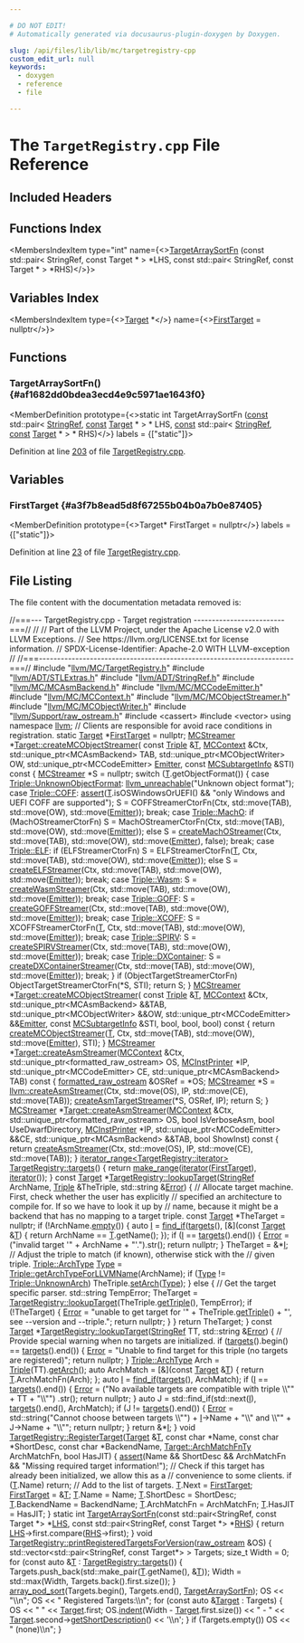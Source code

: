```yaml
---

# DO NOT EDIT!
# Automatically generated via docusaurus-plugin-doxygen by Doxygen.

slug: /api/files/lib/lib/mc/targetregistry-cpp
custom_edit_url: null
keywords:
  - doxygen
  - reference
  - file

---
```





# The `TargetRegistry.cpp` File Reference

<DoxygenPage pluginConfig={pluginConfig}>



## Included Headers

<IncludesList>
<IncludesListItem
  filePath="llvm/MC/TargetRegistry.h"
  permalink="/docs/api/files/include/include/llvm/include/llvm/mc/targetregistry-h"
  isLocal="true" />
<IncludesListItem
  filePath="llvm/ADT/STLExtras.h"
  permalink="/docs/api/files/include/include/llvm/include/llvm/adt/stlextras-h"
  isLocal="true" />
<IncludesListItem
  filePath="llvm/ADT/StringRef.h"
  permalink="/docs/api/files/include/include/llvm/include/llvm/adt/stringref-h"
  isLocal="true" />
<IncludesListItem
  filePath="llvm/MC/MCAsmBackend.h"
  permalink="/docs/api/files/include/include/llvm/include/llvm/mc/mcasmbackend-h"
  isLocal="true" />
<IncludesListItem
  filePath="llvm/MC/MCCodeEmitter.h"
  permalink="/docs/api/files/include/include/llvm/include/llvm/mc/mccodeemitter-h"
  isLocal="true" />
<IncludesListItem
  filePath="llvm/MC/MCContext.h"
  permalink="/docs/api/files/include/include/llvm/include/llvm/mc/mccontext-h"
  isLocal="true" />
<IncludesListItem
  filePath="llvm/MC/MCObjectStreamer.h"
  permalink="/docs/api/files/include/include/llvm/include/llvm/mc/mcobjectstreamer-h"
  isLocal="true" />
<IncludesListItem
  filePath="llvm/MC/MCObjectWriter.h"
  permalink="/docs/api/files/include/include/llvm/include/llvm/mc/mcobjectwriter-h"
  isLocal="true" />
<IncludesListItem
  filePath="llvm/Support/raw_ostream.h"
  permalink="/docs/api/files/include/include/llvm/include/llvm/support/raw-ostream-h"
  isLocal="true" />
<IncludesListItem
  filePath="cassert"
  permalink=""
  isLocal="false" />
<IncludesListItem
  filePath="vector"
  permalink=""
  isLocal="false" />
</IncludesList>

## Functions Index

<MembersIndex>

<MembersIndexItem
  type="int"
  name={<><a href="#af1682dd0bdea3ecd4e9c5971ae1643f0">TargetArraySortFn</a> (const std::pair&lt; StringRef, const Target &#42; &gt; &#42;LHS, const std::pair&lt; StringRef, const Target &#42; &gt; &#42;RHS)</>}>
</MembersIndexItem>

</MembersIndex>

## Variables Index

<MembersIndex>

<MembersIndexItem
  type={<><a href="/docs/api/classes/llvm/target">Target</a> &#42;</>}
  name={<><a href="#a3f7b8ead5d8f67255b04b0a7b0e87405">FirstTarget</a> = nullptr</>}>
</MembersIndexItem>

</MembersIndex>


<SectionDefinition>

## Functions

### TargetArraySortFn() {#af1682dd0bdea3ecd4e9c5971ae1643f0}

<MemberDefinition
  prototype={<>static int TargetArraySortFn (<a href="/docs/api/files/lib/lib/target/lib/target/aarch64/aarch64promoteconstant-cpp/#a90f8350fecae261c25be85d38b451bff">const</a> std::pair&lt; <a href="/docs/api/classes/llvm/stringref">StringRef</a>, <a href="/docs/api/files/lib/lib/target/lib/target/aarch64/aarch64promoteconstant-cpp/#a90f8350fecae261c25be85d38b451bff">const</a> <a href="/docs/api/classes/llvm/target">Target</a> &#42; &gt; &#42; LHS, <a href="/docs/api/files/lib/lib/target/lib/target/aarch64/aarch64promoteconstant-cpp/#a90f8350fecae261c25be85d38b451bff">const</a> std::pair&lt; <a href="/docs/api/classes/llvm/stringref">StringRef</a>, <a href="/docs/api/files/lib/lib/target/lib/target/aarch64/aarch64promoteconstant-cpp/#a90f8350fecae261c25be85d38b451bff">const</a> <a href="/docs/api/classes/llvm/target">Target</a> &#42; &gt; &#42; RHS)</>}
  labels = {["static"]}>

Definition at line <a href="#l00203">203</a> of file <a href="/docs/api/files/lib/lib/mc/targetregistry-cpp">TargetRegistry.cpp</a>.
</MemberDefinition>

</SectionDefinition>

<SectionDefinition>

## Variables

### FirstTarget {#a3f7b8ead5d8f67255b04b0a7b0e87405}

<MemberDefinition
  prototype={<>Target&#42; FirstTarget = nullptr</>}
  labels = {["static"]}>

Definition at line <a href="#l00023">23</a> of file <a href="/docs/api/files/lib/lib/mc/targetregistry-cpp">TargetRegistry.cpp</a>.
</MemberDefinition>

</SectionDefinition>

## File Listing

The file content with the documentation metadata removed is:

<ProgramListing>

<Link id="l00001" /><CodeLine lineNumber="1"><span class="doxyHighlightComment">//===--- TargetRegistry.cpp - Target registration -------------------------===//</span></CodeLine>
<Link id="l00002" /><CodeLine lineNumber="2"><span class="doxyHighlightComment">//</span></CodeLine>
<Link id="l00003" /><CodeLine lineNumber="3"><span class="doxyHighlightComment">// Part of the LLVM Project, under the Apache License v2.0 with LLVM Exceptions.</span></CodeLine>
<Link id="l00004" /><CodeLine lineNumber="4"><span class="doxyHighlightComment">// See https://llvm.org/LICENSE.txt for license information.</span></CodeLine>
<Link id="l00005" /><CodeLine lineNumber="5"><span class="doxyHighlightComment">// SPDX-License-Identifier: Apache-2.0 WITH LLVM-exception</span></CodeLine>
<Link id="l00006" /><CodeLine lineNumber="6"><span class="doxyHighlightComment">//</span></CodeLine>
<Link id="l00007" /><CodeLine lineNumber="7"><span class="doxyHighlightComment">//===----------------------------------------------------------------------===//</span></CodeLine>
<Link id="l00008" /><CodeLine lineNumber="8"></CodeLine>
<Link id="l00009" /><CodeLine lineNumber="9"><span class="doxyHighlightPreprocessor">#include &quot;<a href="/docs/api/files/include/include/llvm/include/llvm/mc/targetregistry-h">llvm/MC/TargetRegistry.h</a>&quot;</span></CodeLine>
<Link id="l00010" /><CodeLine lineNumber="10"><span class="doxyHighlightPreprocessor">#include &quot;<a href="/docs/api/files/include/include/llvm/include/llvm/adt/stlextras-h">llvm/ADT/STLExtras.h</a>&quot;</span></CodeLine>
<Link id="l00011" /><CodeLine lineNumber="11"><span class="doxyHighlightPreprocessor">#include &quot;<a href="/docs/api/files/include/include/llvm/include/llvm/adt/stringref-h">llvm/ADT/StringRef.h</a>&quot;</span></CodeLine>
<Link id="l00012" /><CodeLine lineNumber="12"><span class="doxyHighlightPreprocessor">#include &quot;<a href="/docs/api/files/include/include/llvm/include/llvm/mc/mcasmbackend-h">llvm/MC/MCAsmBackend.h</a>&quot;</span></CodeLine>
<Link id="l00013" /><CodeLine lineNumber="13"><span class="doxyHighlightPreprocessor">#include &quot;<a href="/docs/api/files/include/include/llvm/include/llvm/mc/mccodeemitter-h">llvm/MC/MCCodeEmitter.h</a>&quot;</span></CodeLine>
<Link id="l00014" /><CodeLine lineNumber="14"><span class="doxyHighlightPreprocessor">#include &quot;<a href="/docs/api/files/include/include/llvm/include/llvm/mc/mccontext-h">llvm/MC/MCContext.h</a>&quot;</span></CodeLine>
<Link id="l00015" /><CodeLine lineNumber="15"><span class="doxyHighlightPreprocessor">#include &quot;<a href="/docs/api/files/include/include/llvm/include/llvm/mc/mcobjectstreamer-h">llvm/MC/MCObjectStreamer.h</a>&quot;</span></CodeLine>
<Link id="l00016" /><CodeLine lineNumber="16"><span class="doxyHighlightPreprocessor">#include &quot;<a href="/docs/api/files/include/include/llvm/include/llvm/mc/mcobjectwriter-h">llvm/MC/MCObjectWriter.h</a>&quot;</span></CodeLine>
<Link id="l00017" /><CodeLine lineNumber="17"><span class="doxyHighlightPreprocessor">#include &quot;<a href="/docs/api/files/include/include/llvm/include/llvm/support/raw-ostream-h">llvm/Support/raw&#95;ostream.h</a>&quot;</span></CodeLine>
<Link id="l00018" /><CodeLine lineNumber="18"><span class="doxyHighlightPreprocessor">#include &lt;cassert&gt;</span></CodeLine>
<Link id="l00019" /><CodeLine lineNumber="19"><span class="doxyHighlightPreprocessor">#include &lt;vector&gt;</span></CodeLine>
<Link id="l00020" /><CodeLine lineNumber="20"><span class="doxyHighlightKeyword">using namespace </span><span class="doxyHighlight"><a href="/docs/api/namespaces/llvm">llvm</a>;</span></CodeLine>
<Link id="l00021" /><CodeLine lineNumber="21"></CodeLine>
<Link id="l00022" /><CodeLine lineNumber="22"><span class="doxyHighlightComment">// Clients are responsible for avoid race conditions in registration.</span></CodeLine>
<Link id="l00023" /><CodeLine lineNumber="23" lineLink="#a3f7b8ead5d8f67255b04b0a7b0e87405"><span class="doxyHighlightKeyword">static</span><span class="doxyHighlight"> <a href="/docs/api/classes/llvm/target">Target</a> &#42;<a href="#a3f7b8ead5d8f67255b04b0a7b0e87405">FirstTarget</a> = </span><span class="doxyHighlightKeyword">nullptr</span><span class="doxyHighlight">;</span></CodeLine>
<Link id="l00024" /><CodeLine lineNumber="24"></CodeLine>
<Link id="l00025" /><CodeLine lineNumber="25" lineLink="/docs/api/classes/llvm/target/#a7c1c0e56c4d13dab0c027120fadcafe7"><span class="doxyHighlight"><a href="/docs/api/classes/llvm/mcstreamer">MCStreamer</a> &#42;<a href="/docs/api/classes/llvm/target/#a7c1c0e56c4d13dab0c027120fadcafe7">Target::createMCObjectStreamer</a>(</span></CodeLine>
<Link id="l00026" /><CodeLine lineNumber="26"><span class="doxyHighlight">    </span><span class="doxyHighlightKeyword">const</span><span class="doxyHighlight"> <a href="/docs/api/classes/llvm/triple">Triple</a> &amp;<a href="/docs/api/files/lib/lib/target/lib/target/mips/mips16isellowering-cpp/#a0acb682b8260ab1c60b918599864e2e5">T</a>, <a href="/docs/api/classes/llvm/mccontext">MCContext</a> &amp;Ctx, std::unique&#95;ptr&lt;MCAsmBackend&gt; TAB,</span></CodeLine>
<Link id="l00027" /><CodeLine lineNumber="27"><span class="doxyHighlight">    std::unique&#95;ptr&lt;MCObjectWriter&gt; OW, std::unique&#95;ptr&lt;MCCodeEmitter&gt; <a href="/docs/api/files/lib/lib/target/lib/target/directx/dxcontainerglobals-cpp/#a4e37c99d7f846fd82966c68def83c4fc">Emitter</a>,</span></CodeLine>
<Link id="l00028" /><CodeLine lineNumber="28"><span class="doxyHighlight">    </span><span class="doxyHighlightKeyword">const</span><span class="doxyHighlight"> <a href="/docs/api/classes/llvm/mcsubtargetinfo">MCSubtargetInfo</a> &amp;STI)</span><span class="doxyHighlightKeyword"> const </span><span class="doxyHighlight">&#123;</span></CodeLine>
<Link id="l00029" /><CodeLine lineNumber="29"><span class="doxyHighlight">  <a href="/docs/api/classes/llvm/mcstreamer">MCStreamer</a> &#42;S = </span><span class="doxyHighlightKeyword">nullptr</span><span class="doxyHighlight">;</span></CodeLine>
<Link id="l00030" /><CodeLine lineNumber="30"><span class="doxyHighlight">  </span><span class="doxyHighlightKeywordFlow">switch</span><span class="doxyHighlight"> (<a href="/docs/api/files/lib/lib/target/lib/target/mips/mips16isellowering-cpp/#a0acb682b8260ab1c60b918599864e2e5">T</a>.getObjectFormat()) &#123;</span></CodeLine>
<Link id="l00031" /><CodeLine lineNumber="31"><span class="doxyHighlight">  </span><span class="doxyHighlightKeywordFlow">case</span><span class="doxyHighlight"> <a href="/docs/api/classes/llvm/triple/#a83e907e55fa50e093caa96a0aff96201af2f88d8b470958614a01866d4714b5a4">Triple::UnknownObjectFormat</a>:</span></CodeLine>
<Link id="l00032" /><CodeLine lineNumber="32"><span class="doxyHighlight">    <a href="/docs/api/files/include/include/llvm/include/llvm/support/errorhandling-h/#ace243f5c25697a1107cce46626b3dc94">llvm&#95;unreachable</a>(</span><span class="doxyHighlightStringLiteral">&quot;Unknown object format&quot;</span><span class="doxyHighlight">);</span></CodeLine>
<Link id="l00033" /><CodeLine lineNumber="33"><span class="doxyHighlight">  </span><span class="doxyHighlightKeywordFlow">case</span><span class="doxyHighlight"> <a href="/docs/api/classes/llvm/triple/#a83e907e55fa50e093caa96a0aff96201aa943abc041caa1cc4c074bbf38b76267">Triple::COFF</a>:</span></CodeLine>
<Link id="l00034" /><CodeLine lineNumber="34"><span class="doxyHighlight">    <a href="/docs/api/files/lib/lib/target/lib/target/amdgpu/silowercontrolflow-cpp/#a4868c5d81c5ccc98c47aeab6244346a0">assert</a>(<a href="/docs/api/files/lib/lib/target/lib/target/mips/mips16isellowering-cpp/#a0acb682b8260ab1c60b918599864e2e5">T</a>.isOSWindowsOrUEFI() &amp;&amp; </span><span class="doxyHighlightStringLiteral">&quot;only Windows and UEFI COFF are supported&quot;</span><span class="doxyHighlight">);</span></CodeLine>
<Link id="l00035" /><CodeLine lineNumber="35"><span class="doxyHighlight">    S = COFFStreamerCtorFn(Ctx, std::move(TAB), std::move(OW),</span></CodeLine>
<Link id="l00036" /><CodeLine lineNumber="36"><span class="doxyHighlight">                           std::move(<a href="/docs/api/files/lib/lib/target/lib/target/directx/dxcontainerglobals-cpp/#a4e37c99d7f846fd82966c68def83c4fc">Emitter</a>));</span></CodeLine>
<Link id="l00037" /><CodeLine lineNumber="37"><span class="doxyHighlight">    </span><span class="doxyHighlightKeywordFlow">break</span><span class="doxyHighlight">;</span></CodeLine>
<Link id="l00038" /><CodeLine lineNumber="38"><span class="doxyHighlight">  </span><span class="doxyHighlightKeywordFlow">case</span><span class="doxyHighlight"> <a href="/docs/api/classes/llvm/triple/#a83e907e55fa50e093caa96a0aff96201a2ed78f59e2d35011e1d1ed0ad96cf411">Triple::MachO</a>:</span></CodeLine>
<Link id="l00039" /><CodeLine lineNumber="39"><span class="doxyHighlight">    </span><span class="doxyHighlightKeywordFlow">if</span><span class="doxyHighlight"> (MachOStreamerCtorFn)</span></CodeLine>
<Link id="l00040" /><CodeLine lineNumber="40"><span class="doxyHighlight">      S = MachOStreamerCtorFn(Ctx, std::move(TAB), std::move(OW),</span></CodeLine>
<Link id="l00041" /><CodeLine lineNumber="41"><span class="doxyHighlight">                              std::move(<a href="/docs/api/files/lib/lib/target/lib/target/directx/dxcontainerglobals-cpp/#a4e37c99d7f846fd82966c68def83c4fc">Emitter</a>));</span></CodeLine>
<Link id="l00042" /><CodeLine lineNumber="42"><span class="doxyHighlight">    </span><span class="doxyHighlightKeywordFlow">else</span></CodeLine>
<Link id="l00043" /><CodeLine lineNumber="43"><span class="doxyHighlight">      S = <a href="/docs/api/namespaces/llvm/#a5b42169c0c7db325d62e91eae0950fa6">createMachOStreamer</a>(Ctx, std::move(TAB), std::move(OW),</span></CodeLine>
<Link id="l00044" /><CodeLine lineNumber="44"><span class="doxyHighlight">                              std::move(<a href="/docs/api/files/lib/lib/target/lib/target/directx/dxcontainerglobals-cpp/#a4e37c99d7f846fd82966c68def83c4fc">Emitter</a>), </span><span class="doxyHighlightKeyword">false</span><span class="doxyHighlight">);</span></CodeLine>
<Link id="l00045" /><CodeLine lineNumber="45"><span class="doxyHighlight">    </span><span class="doxyHighlightKeywordFlow">break</span><span class="doxyHighlight">;</span></CodeLine>
<Link id="l00046" /><CodeLine lineNumber="46"><span class="doxyHighlight">  </span><span class="doxyHighlightKeywordFlow">case</span><span class="doxyHighlight"> <a href="/docs/api/classes/llvm/triple/#a83e907e55fa50e093caa96a0aff96201a456b64e26b8bcdbd8294689615d8a055">Triple::ELF</a>:</span></CodeLine>
<Link id="l00047" /><CodeLine lineNumber="47"><span class="doxyHighlight">    </span><span class="doxyHighlightKeywordFlow">if</span><span class="doxyHighlight"> (ELFStreamerCtorFn)</span></CodeLine>
<Link id="l00048" /><CodeLine lineNumber="48"><span class="doxyHighlight">      S = ELFStreamerCtorFn(<a href="/docs/api/files/lib/lib/target/lib/target/mips/mips16isellowering-cpp/#a0acb682b8260ab1c60b918599864e2e5">T</a>, Ctx, std::move(TAB), std::move(OW),</span></CodeLine>
<Link id="l00049" /><CodeLine lineNumber="49"><span class="doxyHighlight">                            std::move(<a href="/docs/api/files/lib/lib/target/lib/target/directx/dxcontainerglobals-cpp/#a4e37c99d7f846fd82966c68def83c4fc">Emitter</a>));</span></CodeLine>
<Link id="l00050" /><CodeLine lineNumber="50"><span class="doxyHighlight">    </span><span class="doxyHighlightKeywordFlow">else</span></CodeLine>
<Link id="l00051" /><CodeLine lineNumber="51"><span class="doxyHighlight">      S = <a href="/docs/api/namespaces/llvm/#a32337ea1e38b878e9d49d18531d147fe">createELFStreamer</a>(Ctx, std::move(TAB), std::move(OW),</span></CodeLine>
<Link id="l00052" /><CodeLine lineNumber="52"><span class="doxyHighlight">                            std::move(<a href="/docs/api/files/lib/lib/target/lib/target/directx/dxcontainerglobals-cpp/#a4e37c99d7f846fd82966c68def83c4fc">Emitter</a>));</span></CodeLine>
<Link id="l00053" /><CodeLine lineNumber="53"><span class="doxyHighlight">    </span><span class="doxyHighlightKeywordFlow">break</span><span class="doxyHighlight">;</span></CodeLine>
<Link id="l00054" /><CodeLine lineNumber="54"><span class="doxyHighlight">  </span><span class="doxyHighlightKeywordFlow">case</span><span class="doxyHighlight"> <a href="/docs/api/classes/llvm/triple/#a83e907e55fa50e093caa96a0aff96201a660d4029da29691e97daf8c8aabb1ffb">Triple::Wasm</a>:</span></CodeLine>
<Link id="l00055" /><CodeLine lineNumber="55"><span class="doxyHighlight">    S = <a href="/docs/api/namespaces/llvm/#ad5ec3e5ee553aba5637f24572b966e92">createWasmStreamer</a>(Ctx, std::move(TAB), std::move(OW),</span></CodeLine>
<Link id="l00056" /><CodeLine lineNumber="56"><span class="doxyHighlight">                           std::move(<a href="/docs/api/files/lib/lib/target/lib/target/directx/dxcontainerglobals-cpp/#a4e37c99d7f846fd82966c68def83c4fc">Emitter</a>));</span></CodeLine>
<Link id="l00057" /><CodeLine lineNumber="57"><span class="doxyHighlight">    </span><span class="doxyHighlightKeywordFlow">break</span><span class="doxyHighlight">;</span></CodeLine>
<Link id="l00058" /><CodeLine lineNumber="58"><span class="doxyHighlight">  </span><span class="doxyHighlightKeywordFlow">case</span><span class="doxyHighlight"> <a href="/docs/api/classes/llvm/triple/#a83e907e55fa50e093caa96a0aff96201a7d71851eea2209e547ae06c9c03768f5">Triple::GOFF</a>:</span></CodeLine>
<Link id="l00059" /><CodeLine lineNumber="59"><span class="doxyHighlight">    S = <a href="/docs/api/namespaces/llvm/#ad78786951b989f470f69d6a4c1fa03ff">createGOFFStreamer</a>(Ctx, std::move(TAB), std::move(OW),</span></CodeLine>
<Link id="l00060" /><CodeLine lineNumber="60"><span class="doxyHighlight">                           std::move(<a href="/docs/api/files/lib/lib/target/lib/target/directx/dxcontainerglobals-cpp/#a4e37c99d7f846fd82966c68def83c4fc">Emitter</a>));</span></CodeLine>
<Link id="l00061" /><CodeLine lineNumber="61"><span class="doxyHighlight">    </span><span class="doxyHighlightKeywordFlow">break</span><span class="doxyHighlight">;</span></CodeLine>
<Link id="l00062" /><CodeLine lineNumber="62"><span class="doxyHighlight">  </span><span class="doxyHighlightKeywordFlow">case</span><span class="doxyHighlight"> <a href="/docs/api/classes/llvm/triple/#a83e907e55fa50e093caa96a0aff96201a1f7d761ca747e66d2ac0caa0d54b1824">Triple::XCOFF</a>:</span></CodeLine>
<Link id="l00063" /><CodeLine lineNumber="63"><span class="doxyHighlight">    S = XCOFFStreamerCtorFn(<a href="/docs/api/files/lib/lib/target/lib/target/mips/mips16isellowering-cpp/#a0acb682b8260ab1c60b918599864e2e5">T</a>, Ctx, std::move(TAB), std::move(OW),</span></CodeLine>
<Link id="l00064" /><CodeLine lineNumber="64"><span class="doxyHighlight">                            std::move(<a href="/docs/api/files/lib/lib/target/lib/target/directx/dxcontainerglobals-cpp/#a4e37c99d7f846fd82966c68def83c4fc">Emitter</a>));</span></CodeLine>
<Link id="l00065" /><CodeLine lineNumber="65"><span class="doxyHighlight">    </span><span class="doxyHighlightKeywordFlow">break</span><span class="doxyHighlight">;</span></CodeLine>
<Link id="l00066" /><CodeLine lineNumber="66"><span class="doxyHighlight">  </span><span class="doxyHighlightKeywordFlow">case</span><span class="doxyHighlight"> <a href="/docs/api/classes/llvm/triple/#a83e907e55fa50e093caa96a0aff96201ae057411e10951f5a7dc545e6199c5490">Triple::SPIRV</a>:</span></CodeLine>
<Link id="l00067" /><CodeLine lineNumber="67"><span class="doxyHighlight">    S = <a href="/docs/api/namespaces/llvm/#addeab61525f94c5212dea16310bf8feb">createSPIRVStreamer</a>(Ctx, std::move(TAB), std::move(OW),</span></CodeLine>
<Link id="l00068" /><CodeLine lineNumber="68"><span class="doxyHighlight">                            std::move(<a href="/docs/api/files/lib/lib/target/lib/target/directx/dxcontainerglobals-cpp/#a4e37c99d7f846fd82966c68def83c4fc">Emitter</a>));</span></CodeLine>
<Link id="l00069" /><CodeLine lineNumber="69"><span class="doxyHighlight">    </span><span class="doxyHighlightKeywordFlow">break</span><span class="doxyHighlight">;</span></CodeLine>
<Link id="l00070" /><CodeLine lineNumber="70"><span class="doxyHighlight">  </span><span class="doxyHighlightKeywordFlow">case</span><span class="doxyHighlight"> <a href="/docs/api/classes/llvm/triple/#a83e907e55fa50e093caa96a0aff96201a382f97aab858a35311f657a88f998a68">Triple::DXContainer</a>:</span></CodeLine>
<Link id="l00071" /><CodeLine lineNumber="71"><span class="doxyHighlight">    S = <a href="/docs/api/namespaces/llvm/#ac739b73fab1d38f4ec8a2a9f2e86b2e3">createDXContainerStreamer</a>(Ctx, std::move(TAB), std::move(OW),</span></CodeLine>
<Link id="l00072" /><CodeLine lineNumber="72"><span class="doxyHighlight">                                  std::move(<a href="/docs/api/files/lib/lib/target/lib/target/directx/dxcontainerglobals-cpp/#a4e37c99d7f846fd82966c68def83c4fc">Emitter</a>));</span></CodeLine>
<Link id="l00073" /><CodeLine lineNumber="73"><span class="doxyHighlight">    </span><span class="doxyHighlightKeywordFlow">break</span><span class="doxyHighlight">;</span></CodeLine>
<Link id="l00074" /><CodeLine lineNumber="74"><span class="doxyHighlight">  &#125;</span></CodeLine>
<Link id="l00075" /><CodeLine lineNumber="75"><span class="doxyHighlight">  </span><span class="doxyHighlightKeywordFlow">if</span><span class="doxyHighlight"> (ObjectTargetStreamerCtorFn)</span></CodeLine>
<Link id="l00076" /><CodeLine lineNumber="76"><span class="doxyHighlight">    ObjectTargetStreamerCtorFn(&#42;S, STI);</span></CodeLine>
<Link id="l00077" /><CodeLine lineNumber="77"><span class="doxyHighlight">  </span><span class="doxyHighlightKeywordFlow">return</span><span class="doxyHighlight"> S;</span></CodeLine>
<Link id="l00078" /><CodeLine lineNumber="78"><span class="doxyHighlight">&#125;</span></CodeLine>
<Link id="l00079" /><CodeLine lineNumber="79"></CodeLine>
<Link id="l00080" /><CodeLine lineNumber="80" lineLink="/docs/api/classes/llvm/target/#a2e145aae51e0dbfdc45799f2b81d314c"><span class="doxyHighlight"><a href="/docs/api/classes/llvm/mcstreamer">MCStreamer</a> &#42;<a href="/docs/api/classes/llvm/target/#a7c1c0e56c4d13dab0c027120fadcafe7">Target::createMCObjectStreamer</a>(</span></CodeLine>
<Link id="l00081" /><CodeLine lineNumber="81"><span class="doxyHighlight">    </span><span class="doxyHighlightKeyword">const</span><span class="doxyHighlight"> <a href="/docs/api/classes/llvm/triple">Triple</a> &amp;<a href="/docs/api/files/lib/lib/target/lib/target/mips/mips16isellowering-cpp/#a0acb682b8260ab1c60b918599864e2e5">T</a>, <a href="/docs/api/classes/llvm/mccontext">MCContext</a> &amp;Ctx, std::unique&#95;ptr&lt;MCAsmBackend&gt; &amp;&amp;TAB,</span></CodeLine>
<Link id="l00082" /><CodeLine lineNumber="82"><span class="doxyHighlight">    std::unique&#95;ptr&lt;MCObjectWriter&gt; &amp;&amp;OW,</span></CodeLine>
<Link id="l00083" /><CodeLine lineNumber="83"><span class="doxyHighlight">    std::unique&#95;ptr&lt;MCCodeEmitter&gt; &amp;&amp;<a href="/docs/api/files/lib/lib/target/lib/target/directx/dxcontainerglobals-cpp/#a4e37c99d7f846fd82966c68def83c4fc">Emitter</a>, </span><span class="doxyHighlightKeyword">const</span><span class="doxyHighlight"> <a href="/docs/api/classes/llvm/mcsubtargetinfo">MCSubtargetInfo</a> &amp;STI, </span><span class="doxyHighlightKeywordType">bool</span><span class="doxyHighlight">,</span></CodeLine>
<Link id="l00084" /><CodeLine lineNumber="84"><span class="doxyHighlight">    </span><span class="doxyHighlightKeywordType">bool</span><span class="doxyHighlight">, </span><span class="doxyHighlightKeywordType">bool</span><span class="doxyHighlight">)</span><span class="doxyHighlightKeyword"> const </span><span class="doxyHighlight">&#123;</span></CodeLine>
<Link id="l00085" /><CodeLine lineNumber="85"><span class="doxyHighlight">  </span><span class="doxyHighlightKeywordFlow">return</span><span class="doxyHighlight"> <a href="/docs/api/classes/llvm/target/#a7c1c0e56c4d13dab0c027120fadcafe7">createMCObjectStreamer</a>(<a href="/docs/api/files/lib/lib/target/lib/target/mips/mips16isellowering-cpp/#a0acb682b8260ab1c60b918599864e2e5">T</a>, Ctx, std::move(TAB), std::move(OW),</span></CodeLine>
<Link id="l00086" /><CodeLine lineNumber="86"><span class="doxyHighlight">                                std::move(<a href="/docs/api/files/lib/lib/target/lib/target/directx/dxcontainerglobals-cpp/#a4e37c99d7f846fd82966c68def83c4fc">Emitter</a>), STI);</span></CodeLine>
<Link id="l00087" /><CodeLine lineNumber="87"><span class="doxyHighlight">&#125;</span></CodeLine>
<Link id="l00088" /><CodeLine lineNumber="88"></CodeLine>
<Link id="l00089" /><CodeLine lineNumber="89" lineLink="/docs/api/classes/llvm/target/#aef9d1d02691bc877336d27be1c71a1c6"><span class="doxyHighlight"><a href="/docs/api/classes/llvm/mcstreamer">MCStreamer</a> &#42;<a href="/docs/api/classes/llvm/target/#aef9d1d02691bc877336d27be1c71a1c6">Target::createAsmStreamer</a>(<a href="/docs/api/classes/llvm/mccontext">MCContext</a> &amp;Ctx,</span></CodeLine>
<Link id="l00090" /><CodeLine lineNumber="90"><span class="doxyHighlight">                                      std::unique&#95;ptr&lt;formatted&#95;raw&#95;ostream&gt; OS,</span></CodeLine>
<Link id="l00091" /><CodeLine lineNumber="91"><span class="doxyHighlight">                                      <a href="/docs/api/classes/llvm/mcinstprinter">MCInstPrinter</a> &#42;IP,</span></CodeLine>
<Link id="l00092" /><CodeLine lineNumber="92"><span class="doxyHighlight">                                      std::unique&#95;ptr&lt;MCCodeEmitter&gt; CE,</span></CodeLine>
<Link id="l00093" /><CodeLine lineNumber="93"><span class="doxyHighlight">                                      std::unique&#95;ptr&lt;MCAsmBackend&gt; TAB)</span><span class="doxyHighlightKeyword"> const </span><span class="doxyHighlight">&#123;</span></CodeLine>
<Link id="l00094" /><CodeLine lineNumber="94"><span class="doxyHighlight">  <a href="/docs/api/classes/llvm/formatted-raw-ostream">formatted&#95;raw&#95;ostream</a> &amp;OSRef = &#42;OS;</span></CodeLine>
<Link id="l00095" /><CodeLine lineNumber="95"><span class="doxyHighlight">  <a href="/docs/api/classes/llvm/mcstreamer">MCStreamer</a> &#42;S = <a href="/docs/api/namespaces/llvm/#a24b9ec99014d8eeef69271383962ef91">llvm::createAsmStreamer</a>(Ctx, std::move(OS), IP,</span></CodeLine>
<Link id="l00096" /><CodeLine lineNumber="96"><span class="doxyHighlight">                                          std::move(CE), std::move(TAB));</span></CodeLine>
<Link id="l00097" /><CodeLine lineNumber="97"><span class="doxyHighlight">  <a href="/docs/api/classes/llvm/target/#a6eb8dbeb29b86c07753a74ae92b81809">createAsmTargetStreamer</a>(&#42;S, OSRef, IP);</span></CodeLine>
<Link id="l00098" /><CodeLine lineNumber="98"><span class="doxyHighlight">  </span><span class="doxyHighlightKeywordFlow">return</span><span class="doxyHighlight"> S;</span></CodeLine>
<Link id="l00099" /><CodeLine lineNumber="99"><span class="doxyHighlight">&#125;</span></CodeLine>
<Link id="l00100" /><CodeLine lineNumber="100"></CodeLine>
<Link id="l00101" /><CodeLine lineNumber="101" lineLink="/docs/api/classes/llvm/target/#a711b9c28d7cb0fa600468e32dab39cf9"><span class="doxyHighlight"><a href="/docs/api/classes/llvm/mcstreamer">MCStreamer</a> &#42;<a href="/docs/api/classes/llvm/target/#aef9d1d02691bc877336d27be1c71a1c6">Target::createAsmStreamer</a>(<a href="/docs/api/classes/llvm/mccontext">MCContext</a> &amp;Ctx,</span></CodeLine>
<Link id="l00102" /><CodeLine lineNumber="102"><span class="doxyHighlight">                                      std::unique&#95;ptr&lt;formatted&#95;raw&#95;ostream&gt; OS,</span></CodeLine>
<Link id="l00103" /><CodeLine lineNumber="103"><span class="doxyHighlight">                                      </span><span class="doxyHighlightKeywordType">bool</span><span class="doxyHighlight"> IsVerboseAsm, </span><span class="doxyHighlightKeywordType">bool</span><span class="doxyHighlight"> UseDwarfDirectory,</span></CodeLine>
<Link id="l00104" /><CodeLine lineNumber="104"><span class="doxyHighlight">                                      <a href="/docs/api/classes/llvm/mcinstprinter">MCInstPrinter</a> &#42;IP,</span></CodeLine>
<Link id="l00105" /><CodeLine lineNumber="105"><span class="doxyHighlight">                                      std::unique&#95;ptr&lt;MCCodeEmitter&gt; &amp;&amp;CE,</span></CodeLine>
<Link id="l00106" /><CodeLine lineNumber="106"><span class="doxyHighlight">                                      std::unique&#95;ptr&lt;MCAsmBackend&gt; &amp;&amp;TAB,</span></CodeLine>
<Link id="l00107" /><CodeLine lineNumber="107"><span class="doxyHighlight">                                      </span><span class="doxyHighlightKeywordType">bool</span><span class="doxyHighlight"> ShowInst)</span><span class="doxyHighlightKeyword"> const </span><span class="doxyHighlight">&#123;</span></CodeLine>
<Link id="l00108" /><CodeLine lineNumber="108"><span class="doxyHighlight">  </span><span class="doxyHighlightKeywordFlow">return</span><span class="doxyHighlight"> <a href="/docs/api/classes/llvm/target/#aef9d1d02691bc877336d27be1c71a1c6">createAsmStreamer</a>(Ctx, std::move(OS), IP, std::move(CE),</span></CodeLine>
<Link id="l00109" /><CodeLine lineNumber="109"><span class="doxyHighlight">                           std::move(TAB));</span></CodeLine>
<Link id="l00110" /><CodeLine lineNumber="110"><span class="doxyHighlight">&#125;</span></CodeLine>
<Link id="l00111" /><CodeLine lineNumber="111"></CodeLine>
<Link id="l00112" /><CodeLine lineNumber="112" lineLink="/docs/api/structs/llvm/targetregistry/#ad1ae7fa8c7edcabe75a0fef8b6b91b98"><span class="doxyHighlight"><a href="/docs/api/classes/llvm/iterator-range">iterator&#95;range&lt;TargetRegistry::iterator&gt;</a> <a href="/docs/api/structs/llvm/targetregistry/#ad1ae7fa8c7edcabe75a0fef8b6b91b98">TargetRegistry::targets</a>() &#123;</span></CodeLine>
<Link id="l00113" /><CodeLine lineNumber="113"><span class="doxyHighlight">  </span><span class="doxyHighlightKeywordFlow">return</span><span class="doxyHighlight"> <a href="/docs/api/namespaces/llvm/#a341215803e83773a3e97860dc291f121">make&#95;range</a>(<a href="/docs/api/classes/llvm/targetregistry/iterator">iterator</a>(<a href="#a3f7b8ead5d8f67255b04b0a7b0e87405">FirstTarget</a>), <a href="/docs/api/classes/llvm/targetregistry/iterator">iterator</a>());</span></CodeLine>
<Link id="l00114" /><CodeLine lineNumber="114"><span class="doxyHighlight">&#125;</span></CodeLine>
<Link id="l00115" /><CodeLine lineNumber="115"></CodeLine>
<Link id="l00116" /><CodeLine lineNumber="116" lineLink="/docs/api/structs/llvm/targetregistry/#a9a9a7989eeb174879ae8581e33e61824"><span class="doxyHighlightKeyword">const</span><span class="doxyHighlight"> <a href="/docs/api/classes/llvm/target">Target</a> &#42;<a href="/docs/api/structs/llvm/targetregistry/#a85a69009ec328d5835241f56fb62cc6d">TargetRegistry::lookupTarget</a>(<a href="/docs/api/classes/llvm/stringref">StringRef</a> ArchName,</span></CodeLine>
<Link id="l00117" /><CodeLine lineNumber="117"><span class="doxyHighlight">                                           <a href="/docs/api/classes/llvm/triple">Triple</a> &amp;TheTriple,</span></CodeLine>
<Link id="l00118" /><CodeLine lineNumber="118"><span class="doxyHighlight">                                           std::string &amp;<a href="/docs/api/classes/llvm/error">Error</a>) &#123;</span></CodeLine>
<Link id="l00119" /><CodeLine lineNumber="119"><span class="doxyHighlight">  </span><span class="doxyHighlightComment">// Allocate target machine.  First, check whether the user has explicitly</span></CodeLine>
<Link id="l00120" /><CodeLine lineNumber="120"><span class="doxyHighlight">  </span><span class="doxyHighlightComment">// specified an architecture to compile for. If so we have to look it up by</span></CodeLine>
<Link id="l00121" /><CodeLine lineNumber="121"><span class="doxyHighlight">  </span><span class="doxyHighlightComment">// name, because it might be a backend that has no mapping to a target triple.</span></CodeLine>
<Link id="l00122" /><CodeLine lineNumber="122"><span class="doxyHighlight">  </span><span class="doxyHighlightKeyword">const</span><span class="doxyHighlight"> <a href="/docs/api/classes/llvm/target">Target</a> &#42;TheTarget = </span><span class="doxyHighlightKeyword">nullptr</span><span class="doxyHighlight">;</span></CodeLine>
<Link id="l00123" /><CodeLine lineNumber="123"><span class="doxyHighlight">  </span><span class="doxyHighlightKeywordFlow">if</span><span class="doxyHighlight"> (!ArchName.<a href="/docs/api/classes/llvm/stringref/#a2dc80c585ad5882da8cae7b5968f7e74">empty</a>()) &#123;</span></CodeLine>
<Link id="l00124" /><CodeLine lineNumber="124"><span class="doxyHighlight">    </span><span class="doxyHighlightKeyword">auto</span><span class="doxyHighlight"> <a href="/docs/api/files/lib/lib/support/md5-cpp/#ac0eafdc9ee161b71e7af98af736952fd">I</a> = <a href="/docs/api/namespaces/llvm/#ac78c09ae232b2ce188ff590d51e3c268">find&#95;if</a>(<a href="/docs/api/structs/llvm/targetregistry/#ad1ae7fa8c7edcabe75a0fef8b6b91b98">targets</a>(),</span></CodeLine>
<Link id="l00125" /><CodeLine lineNumber="125"><span class="doxyHighlight">                     &#91;&amp;&#93;(</span><span class="doxyHighlightKeyword">const</span><span class="doxyHighlight"> <a href="/docs/api/classes/llvm/target">Target</a> &amp;<a href="/docs/api/files/lib/lib/target/lib/target/mips/mips16isellowering-cpp/#a0acb682b8260ab1c60b918599864e2e5">T</a>) &#123; </span><span class="doxyHighlightKeywordFlow">return</span><span class="doxyHighlight"> ArchName == <a href="/docs/api/files/lib/lib/target/lib/target/mips/mips16isellowering-cpp/#a0acb682b8260ab1c60b918599864e2e5">T</a>.getName(); &#125;);</span></CodeLine>
<Link id="l00126" /><CodeLine lineNumber="126"></CodeLine>
<Link id="l00127" /><CodeLine lineNumber="127"><span class="doxyHighlight">    </span><span class="doxyHighlightKeywordFlow">if</span><span class="doxyHighlight"> (<a href="/docs/api/files/lib/lib/support/md5-cpp/#ac0eafdc9ee161b71e7af98af736952fd">I</a> == <a href="/docs/api/structs/llvm/targetregistry/#ad1ae7fa8c7edcabe75a0fef8b6b91b98">targets</a>().end()) &#123;</span></CodeLine>
<Link id="l00128" /><CodeLine lineNumber="128"><span class="doxyHighlight">      <a href="/docs/api/classes/llvm/error">Error</a> = (</span><span class="doxyHighlightStringLiteral">&quot;invalid target &#39;&quot;</span><span class="doxyHighlight"> + ArchName + </span><span class="doxyHighlightStringLiteral">&quot;&#39;.&quot;</span><span class="doxyHighlight">).str();</span></CodeLine>
<Link id="l00129" /><CodeLine lineNumber="129"><span class="doxyHighlight">      </span><span class="doxyHighlightKeywordFlow">return</span><span class="doxyHighlight"> </span><span class="doxyHighlightKeyword">nullptr</span><span class="doxyHighlight">;</span></CodeLine>
<Link id="l00130" /><CodeLine lineNumber="130"><span class="doxyHighlight">    &#125;</span></CodeLine>
<Link id="l00131" /><CodeLine lineNumber="131"></CodeLine>
<Link id="l00132" /><CodeLine lineNumber="132"><span class="doxyHighlight">    TheTarget = &amp;&#42;<a href="/docs/api/files/lib/lib/support/md5-cpp/#ac0eafdc9ee161b71e7af98af736952fd">I</a>;</span></CodeLine>
<Link id="l00133" /><CodeLine lineNumber="133"></CodeLine>
<Link id="l00134" /><CodeLine lineNumber="134"><span class="doxyHighlight">    </span><span class="doxyHighlightComment">// Adjust the triple to match (if known), otherwise stick with the</span></CodeLine>
<Link id="l00135" /><CodeLine lineNumber="135"><span class="doxyHighlight">    </span><span class="doxyHighlightComment">// given triple.</span></CodeLine>
<Link id="l00136" /><CodeLine lineNumber="136"><span class="doxyHighlight">    <a href="/docs/api/classes/llvm/triple/#a547abd13f7a3c063aa72c8192a868154">Triple::ArchType</a> <a href="/docs/api/classes/llvm/type">Type</a> = <a href="/docs/api/classes/llvm/triple/#a5d5efe3bb966ce825560b2e6dd46f8ec">Triple::getArchTypeForLLVMName</a>(ArchName);</span></CodeLine>
<Link id="l00137" /><CodeLine lineNumber="137"><span class="doxyHighlight">    </span><span class="doxyHighlightKeywordFlow">if</span><span class="doxyHighlight"> (<a href="/docs/api/classes/llvm/type">Type</a> != <a href="/docs/api/classes/llvm/triple/#a547abd13f7a3c063aa72c8192a868154a5b44ea359fcb23c7b1bfdc029979614c">Triple::UnknownArch</a>)</span></CodeLine>
<Link id="l00138" /><CodeLine lineNumber="138"><span class="doxyHighlight">      TheTriple.<a href="/docs/api/classes/llvm/triple/#af70f4019638c4a7cccaaad403c25c048">setArch</a>(<a href="/docs/api/classes/llvm/type">Type</a>);</span></CodeLine>
<Link id="l00139" /><CodeLine lineNumber="139"><span class="doxyHighlight">  &#125; </span><span class="doxyHighlightKeywordFlow">else</span><span class="doxyHighlight"> &#123;</span></CodeLine>
<Link id="l00140" /><CodeLine lineNumber="140"><span class="doxyHighlight">    </span><span class="doxyHighlightComment">// Get the target specific parser.</span></CodeLine>
<Link id="l00141" /><CodeLine lineNumber="141"><span class="doxyHighlight">    std::string TempError;</span></CodeLine>
<Link id="l00142" /><CodeLine lineNumber="142"><span class="doxyHighlight">    TheTarget = <a href="/docs/api/structs/llvm/targetregistry/#a85a69009ec328d5835241f56fb62cc6d">TargetRegistry::lookupTarget</a>(TheTriple.<a href="/docs/api/classes/llvm/triple/#a7bc9985614536143e793244dfb66028c">getTriple</a>(), TempError);</span></CodeLine>
<Link id="l00143" /><CodeLine lineNumber="143"><span class="doxyHighlight">    </span><span class="doxyHighlightKeywordFlow">if</span><span class="doxyHighlight"> (!TheTarget) &#123;</span></CodeLine>
<Link id="l00144" /><CodeLine lineNumber="144"><span class="doxyHighlight">      <a href="/docs/api/classes/llvm/error">Error</a> = </span><span class="doxyHighlightStringLiteral">&quot;unable to get target for &#39;&quot;</span><span class="doxyHighlight"> + TheTriple.<a href="/docs/api/classes/llvm/triple/#a7bc9985614536143e793244dfb66028c">getTriple</a>() +</span></CodeLine>
<Link id="l00145" /><CodeLine lineNumber="145"><span class="doxyHighlight">              </span><span class="doxyHighlightStringLiteral">&quot;&#39;, see --version and --triple.&quot;</span><span class="doxyHighlight">;</span></CodeLine>
<Link id="l00146" /><CodeLine lineNumber="146"><span class="doxyHighlight">      </span><span class="doxyHighlightKeywordFlow">return</span><span class="doxyHighlight"> </span><span class="doxyHighlightKeyword">nullptr</span><span class="doxyHighlight">;</span></CodeLine>
<Link id="l00147" /><CodeLine lineNumber="147"><span class="doxyHighlight">    &#125;</span></CodeLine>
<Link id="l00148" /><CodeLine lineNumber="148"><span class="doxyHighlight">  &#125;</span></CodeLine>
<Link id="l00149" /><CodeLine lineNumber="149"></CodeLine>
<Link id="l00150" /><CodeLine lineNumber="150"><span class="doxyHighlight">  </span><span class="doxyHighlightKeywordFlow">return</span><span class="doxyHighlight"> TheTarget;</span></CodeLine>
<Link id="l00151" /><CodeLine lineNumber="151"><span class="doxyHighlight">&#125;</span></CodeLine>
<Link id="l00152" /><CodeLine lineNumber="152"></CodeLine>
<Link id="l00153" /><CodeLine lineNumber="153" lineLink="/docs/api/structs/llvm/targetregistry/#a85a69009ec328d5835241f56fb62cc6d"><span class="doxyHighlightKeyword">const</span><span class="doxyHighlight"> <a href="/docs/api/classes/llvm/target">Target</a> &#42;<a href="/docs/api/structs/llvm/targetregistry/#a85a69009ec328d5835241f56fb62cc6d">TargetRegistry::lookupTarget</a>(<a href="/docs/api/classes/llvm/stringref">StringRef</a> TT, std::string &amp;<a href="/docs/api/classes/llvm/error">Error</a>) &#123;</span></CodeLine>
<Link id="l00154" /><CodeLine lineNumber="154"><span class="doxyHighlight">  </span><span class="doxyHighlightComment">// Provide special warning when no targets are initialized.</span></CodeLine>
<Link id="l00155" /><CodeLine lineNumber="155"><span class="doxyHighlight">  </span><span class="doxyHighlightKeywordFlow">if</span><span class="doxyHighlight"> (<a href="/docs/api/structs/llvm/targetregistry/#ad1ae7fa8c7edcabe75a0fef8b6b91b98">targets</a>().begin() == <a href="/docs/api/structs/llvm/targetregistry/#ad1ae7fa8c7edcabe75a0fef8b6b91b98">targets</a>().end()) &#123;</span></CodeLine>
<Link id="l00156" /><CodeLine lineNumber="156"><span class="doxyHighlight">    <a href="/docs/api/classes/llvm/error">Error</a> = </span><span class="doxyHighlightStringLiteral">&quot;Unable to find target for this triple (no targets are registered)&quot;</span><span class="doxyHighlight">;</span></CodeLine>
<Link id="l00157" /><CodeLine lineNumber="157"><span class="doxyHighlight">    </span><span class="doxyHighlightKeywordFlow">return</span><span class="doxyHighlight"> </span><span class="doxyHighlightKeyword">nullptr</span><span class="doxyHighlight">;</span></CodeLine>
<Link id="l00158" /><CodeLine lineNumber="158"><span class="doxyHighlight">  &#125;</span></CodeLine>
<Link id="l00159" /><CodeLine lineNumber="159"><span class="doxyHighlight">  <a href="/docs/api/classes/llvm/triple/#a547abd13f7a3c063aa72c8192a868154">Triple::ArchType</a> Arch = <a href="/docs/api/classes/llvm/triple">Triple</a>(TT).<a href="/docs/api/classes/llvm/triple/#a5fc23559f17bbe5ff83ec0fed0a5fdcf">getArch</a>();</span></CodeLine>
<Link id="l00160" /><CodeLine lineNumber="160"><span class="doxyHighlight">  </span><span class="doxyHighlightKeyword">auto</span><span class="doxyHighlight"> ArchMatch = &#91;&amp;&#93;(</span><span class="doxyHighlightKeyword">const</span><span class="doxyHighlight"> <a href="/docs/api/classes/llvm/target">Target</a> &amp;<a href="/docs/api/files/lib/lib/target/lib/target/mips/mips16isellowering-cpp/#a0acb682b8260ab1c60b918599864e2e5">T</a>) &#123; </span><span class="doxyHighlightKeywordFlow">return</span><span class="doxyHighlight"> <a href="/docs/api/files/lib/lib/target/lib/target/mips/mips16isellowering-cpp/#a0acb682b8260ab1c60b918599864e2e5">T</a>.ArchMatchFn(Arch); &#125;;</span></CodeLine>
<Link id="l00161" /><CodeLine lineNumber="161"><span class="doxyHighlight">  </span><span class="doxyHighlightKeyword">auto</span><span class="doxyHighlight"> <a href="/docs/api/files/lib/lib/support/md5-cpp/#ac0eafdc9ee161b71e7af98af736952fd">I</a> = <a href="/docs/api/namespaces/llvm/#ac78c09ae232b2ce188ff590d51e3c268">find&#95;if</a>(<a href="/docs/api/structs/llvm/targetregistry/#ad1ae7fa8c7edcabe75a0fef8b6b91b98">targets</a>(), ArchMatch);</span></CodeLine>
<Link id="l00162" /><CodeLine lineNumber="162"></CodeLine>
<Link id="l00163" /><CodeLine lineNumber="163"><span class="doxyHighlight">  </span><span class="doxyHighlightKeywordFlow">if</span><span class="doxyHighlight"> (<a href="/docs/api/files/lib/lib/support/md5-cpp/#ac0eafdc9ee161b71e7af98af736952fd">I</a> == <a href="/docs/api/structs/llvm/targetregistry/#ad1ae7fa8c7edcabe75a0fef8b6b91b98">targets</a>().end()) &#123;</span></CodeLine>
<Link id="l00164" /><CodeLine lineNumber="164"><span class="doxyHighlight">    <a href="/docs/api/classes/llvm/error">Error</a> = (</span><span class="doxyHighlightStringLiteral">&quot;No available targets are compatible with triple \\&quot;&quot;</span><span class="doxyHighlight"> + TT + </span><span class="doxyHighlightStringLiteral">&quot;\\&quot;&quot;</span><span class="doxyHighlight">)</span></CodeLine>
<Link id="l00165" /><CodeLine lineNumber="165"><span class="doxyHighlight">                .str();</span></CodeLine>
<Link id="l00166" /><CodeLine lineNumber="166"><span class="doxyHighlight">    </span><span class="doxyHighlightKeywordFlow">return</span><span class="doxyHighlight"> </span><span class="doxyHighlightKeyword">nullptr</span><span class="doxyHighlight">;</span></CodeLine>
<Link id="l00167" /><CodeLine lineNumber="167"><span class="doxyHighlight">  &#125;</span></CodeLine>
<Link id="l00168" /><CodeLine lineNumber="168"></CodeLine>
<Link id="l00169" /><CodeLine lineNumber="169"><span class="doxyHighlight">  </span><span class="doxyHighlightKeyword">auto</span><span class="doxyHighlight"> J = std::find&#95;if(std::next(<a href="/docs/api/files/lib/lib/support/md5-cpp/#ac0eafdc9ee161b71e7af98af736952fd">I</a>), <a href="/docs/api/structs/llvm/targetregistry/#ad1ae7fa8c7edcabe75a0fef8b6b91b98">targets</a>().end(), ArchMatch);</span></CodeLine>
<Link id="l00170" /><CodeLine lineNumber="170"><span class="doxyHighlight">  </span><span class="doxyHighlightKeywordFlow">if</span><span class="doxyHighlight"> (J != <a href="/docs/api/structs/llvm/targetregistry/#ad1ae7fa8c7edcabe75a0fef8b6b91b98">targets</a>().end()) &#123;</span></CodeLine>
<Link id="l00171" /><CodeLine lineNumber="171"><span class="doxyHighlight">    <a href="/docs/api/classes/llvm/error">Error</a> = std::string(</span><span class="doxyHighlightStringLiteral">&quot;Cannot choose between targets \\&quot;&quot;</span><span class="doxyHighlight">) + <a href="/docs/api/files/lib/lib/support/md5-cpp/#ac0eafdc9ee161b71e7af98af736952fd">I</a>-&gt;Name +</span></CodeLine>
<Link id="l00172" /><CodeLine lineNumber="172"><span class="doxyHighlight">            </span><span class="doxyHighlightStringLiteral">&quot;\\&quot; and \\&quot;&quot;</span><span class="doxyHighlight"> + J-&gt;Name + </span><span class="doxyHighlightStringLiteral">&quot;\\&quot;&quot;</span><span class="doxyHighlight">;</span></CodeLine>
<Link id="l00173" /><CodeLine lineNumber="173"><span class="doxyHighlight">    </span><span class="doxyHighlightKeywordFlow">return</span><span class="doxyHighlight"> </span><span class="doxyHighlightKeyword">nullptr</span><span class="doxyHighlight">;</span></CodeLine>
<Link id="l00174" /><CodeLine lineNumber="174"><span class="doxyHighlight">  &#125;</span></CodeLine>
<Link id="l00175" /><CodeLine lineNumber="175"></CodeLine>
<Link id="l00176" /><CodeLine lineNumber="176"><span class="doxyHighlight">  </span><span class="doxyHighlightKeywordFlow">return</span><span class="doxyHighlight"> &amp;&#42;<a href="/docs/api/files/lib/lib/support/md5-cpp/#ac0eafdc9ee161b71e7af98af736952fd">I</a>;</span></CodeLine>
<Link id="l00177" /><CodeLine lineNumber="177"><span class="doxyHighlight">&#125;</span></CodeLine>
<Link id="l00178" /><CodeLine lineNumber="178"></CodeLine>
<Link id="l00179" /><CodeLine lineNumber="179" lineLink="/docs/api/structs/llvm/targetregistry/#abb58373a69ea039dfcce69b9d1ba9ccb"><span class="doxyHighlightKeywordType">void</span><span class="doxyHighlight"> <a href="/docs/api/structs/llvm/targetregistry/#abb58373a69ea039dfcce69b9d1ba9ccb">TargetRegistry::RegisterTarget</a>(<a href="/docs/api/classes/llvm/target">Target</a> &amp;<a href="/docs/api/files/lib/lib/target/lib/target/mips/mips16isellowering-cpp/#a0acb682b8260ab1c60b918599864e2e5">T</a>, </span><span class="doxyHighlightKeyword">const</span><span class="doxyHighlight"> </span><span class="doxyHighlightKeywordType">char</span><span class="doxyHighlight"> &#42;Name,</span></CodeLine>
<Link id="l00180" /><CodeLine lineNumber="180"><span class="doxyHighlight">                                    </span><span class="doxyHighlightKeyword">const</span><span class="doxyHighlight"> </span><span class="doxyHighlightKeywordType">char</span><span class="doxyHighlight"> &#42;ShortDesc,</span></CodeLine>
<Link id="l00181" /><CodeLine lineNumber="181"><span class="doxyHighlight">                                    </span><span class="doxyHighlightKeyword">const</span><span class="doxyHighlight"> </span><span class="doxyHighlightKeywordType">char</span><span class="doxyHighlight"> &#42;BackendName,</span></CodeLine>
<Link id="l00182" /><CodeLine lineNumber="182"><span class="doxyHighlight">                                    <a href="/docs/api/classes/llvm/target/#a8246d27a463d60ef213642d571744a98">Target::ArchMatchFnTy</a> ArchMatchFn,</span></CodeLine>
<Link id="l00183" /><CodeLine lineNumber="183"><span class="doxyHighlight">                                    </span><span class="doxyHighlightKeywordType">bool</span><span class="doxyHighlight"> HasJIT) &#123;</span></CodeLine>
<Link id="l00184" /><CodeLine lineNumber="184"><span class="doxyHighlight">  <a href="/docs/api/files/lib/lib/target/lib/target/amdgpu/silowercontrolflow-cpp/#a4868c5d81c5ccc98c47aeab6244346a0">assert</a>(Name &amp;&amp; ShortDesc &amp;&amp; ArchMatchFn &amp;&amp;</span></CodeLine>
<Link id="l00185" /><CodeLine lineNumber="185"><span class="doxyHighlight">         </span><span class="doxyHighlightStringLiteral">&quot;Missing required target information!&quot;</span><span class="doxyHighlight">);</span></CodeLine>
<Link id="l00186" /><CodeLine lineNumber="186"></CodeLine>
<Link id="l00187" /><CodeLine lineNumber="187"><span class="doxyHighlight">  </span><span class="doxyHighlightComment">// Check if this target has already been initialized, we allow this as a</span></CodeLine>
<Link id="l00188" /><CodeLine lineNumber="188"><span class="doxyHighlight">  </span><span class="doxyHighlightComment">// convenience to some clients.</span></CodeLine>
<Link id="l00189" /><CodeLine lineNumber="189"><span class="doxyHighlight">  </span><span class="doxyHighlightKeywordFlow">if</span><span class="doxyHighlight"> (<a href="/docs/api/files/lib/lib/target/lib/target/mips/mips16isellowering-cpp/#a0acb682b8260ab1c60b918599864e2e5">T</a>.Name)</span></CodeLine>
<Link id="l00190" /><CodeLine lineNumber="190"><span class="doxyHighlight">    </span><span class="doxyHighlightKeywordFlow">return</span><span class="doxyHighlight">;</span></CodeLine>
<Link id="l00191" /><CodeLine lineNumber="191"></CodeLine>
<Link id="l00192" /><CodeLine lineNumber="192"><span class="doxyHighlight">  </span><span class="doxyHighlightComment">// Add to the list of targets.</span></CodeLine>
<Link id="l00193" /><CodeLine lineNumber="193"><span class="doxyHighlight">  <a href="/docs/api/files/lib/lib/target/lib/target/mips/mips16isellowering-cpp/#a0acb682b8260ab1c60b918599864e2e5">T</a>.Next = <a href="#a3f7b8ead5d8f67255b04b0a7b0e87405">FirstTarget</a>;</span></CodeLine>
<Link id="l00194" /><CodeLine lineNumber="194"><span class="doxyHighlight">  <a href="#a3f7b8ead5d8f67255b04b0a7b0e87405">FirstTarget</a> = &amp;<a href="/docs/api/files/lib/lib/target/lib/target/mips/mips16isellowering-cpp/#a0acb682b8260ab1c60b918599864e2e5">T</a>;</span></CodeLine>
<Link id="l00195" /><CodeLine lineNumber="195"></CodeLine>
<Link id="l00196" /><CodeLine lineNumber="196"><span class="doxyHighlight">  <a href="/docs/api/files/lib/lib/target/lib/target/mips/mips16isellowering-cpp/#a0acb682b8260ab1c60b918599864e2e5">T</a>.Name = Name;</span></CodeLine>
<Link id="l00197" /><CodeLine lineNumber="197"><span class="doxyHighlight">  <a href="/docs/api/files/lib/lib/target/lib/target/mips/mips16isellowering-cpp/#a0acb682b8260ab1c60b918599864e2e5">T</a>.ShortDesc = ShortDesc;</span></CodeLine>
<Link id="l00198" /><CodeLine lineNumber="198"><span class="doxyHighlight">  <a href="/docs/api/files/lib/lib/target/lib/target/mips/mips16isellowering-cpp/#a0acb682b8260ab1c60b918599864e2e5">T</a>.BackendName = BackendName;</span></CodeLine>
<Link id="l00199" /><CodeLine lineNumber="199"><span class="doxyHighlight">  <a href="/docs/api/files/lib/lib/target/lib/target/mips/mips16isellowering-cpp/#a0acb682b8260ab1c60b918599864e2e5">T</a>.ArchMatchFn = ArchMatchFn;</span></CodeLine>
<Link id="l00200" /><CodeLine lineNumber="200"><span class="doxyHighlight">  <a href="/docs/api/files/lib/lib/target/lib/target/mips/mips16isellowering-cpp/#a0acb682b8260ab1c60b918599864e2e5">T</a>.HasJIT = HasJIT;</span></CodeLine>
<Link id="l00201" /><CodeLine lineNumber="201"><span class="doxyHighlight">&#125;</span></CodeLine>
<Link id="l00202" /><CodeLine lineNumber="202"></CodeLine>
<Link id="l00203" /><CodeLine lineNumber="203" lineLink="#af1682dd0bdea3ecd4e9c5971ae1643f0"><span class="doxyHighlightKeyword">static</span><span class="doxyHighlight"> </span><span class="doxyHighlightKeywordType">int</span><span class="doxyHighlight"> <a href="#af1682dd0bdea3ecd4e9c5971ae1643f0">TargetArraySortFn</a>(</span><span class="doxyHighlightKeyword">const</span><span class="doxyHighlight"> std::pair&lt;StringRef, const Target &#42;&gt; &#42;<a href="/docs/api/files/lib/lib/target/lib/target/x86/x86partialreduction-cpp/#a9e1483f7215664a2315c53c3558d9a8d">LHS</a>,</span></CodeLine>
<Link id="l00204" /><CodeLine lineNumber="204"><span class="doxyHighlight">                             </span><span class="doxyHighlightKeyword">const</span><span class="doxyHighlight"> std::pair&lt;StringRef, const Target &#42;&gt; &#42;<a href="/docs/api/files/lib/lib/target/lib/target/x86/x86partialreduction-cpp/#a87b8bfbbe9d8f7146d7f20a5fb42efd0">RHS</a>) &#123;</span></CodeLine>
<Link id="l00205" /><CodeLine lineNumber="205"><span class="doxyHighlight">  </span><span class="doxyHighlightKeywordFlow">return</span><span class="doxyHighlight"> <a href="/docs/api/files/lib/lib/target/lib/target/x86/x86partialreduction-cpp/#a9e1483f7215664a2315c53c3558d9a8d">LHS</a>-&gt;first.compare(<a href="/docs/api/files/lib/lib/target/lib/target/x86/x86partialreduction-cpp/#a87b8bfbbe9d8f7146d7f20a5fb42efd0">RHS</a>-&gt;first);</span></CodeLine>
<Link id="l00206" /><CodeLine lineNumber="206"><span class="doxyHighlight">&#125;</span></CodeLine>
<Link id="l00207" /><CodeLine lineNumber="207"></CodeLine>
<Link id="l00208" /><CodeLine lineNumber="208" lineLink="/docs/api/structs/llvm/targetregistry/#aa0dea2adf7c230e9226a20ecc348464e"><span class="doxyHighlightKeywordType">void</span><span class="doxyHighlight"> <a href="/docs/api/structs/llvm/targetregistry/#aa0dea2adf7c230e9226a20ecc348464e">TargetRegistry::printRegisteredTargetsForVersion</a>(<a href="/docs/api/classes/llvm/raw-ostream">raw&#95;ostream</a> &amp;OS) &#123;</span></CodeLine>
<Link id="l00209" /><CodeLine lineNumber="209"><span class="doxyHighlight">  std::vector&lt;std::pair&lt;StringRef, const Target&#42;&gt; &gt; Targets;</span></CodeLine>
<Link id="l00210" /><CodeLine lineNumber="210"><span class="doxyHighlight">  </span><span class="doxyHighlightKeywordType">size&#95;t</span><span class="doxyHighlight"> Width = 0;</span></CodeLine>
<Link id="l00211" /><CodeLine lineNumber="211"><span class="doxyHighlight">  </span><span class="doxyHighlightKeywordFlow">for</span><span class="doxyHighlight"> (</span><span class="doxyHighlightKeyword">const</span><span class="doxyHighlight"> </span><span class="doxyHighlightKeyword">auto</span><span class="doxyHighlight"> &amp;<a href="/docs/api/files/lib/lib/target/lib/target/mips/mips16isellowering-cpp/#a0acb682b8260ab1c60b918599864e2e5">T</a> : <a href="/docs/api/structs/llvm/targetregistry/#ad1ae7fa8c7edcabe75a0fef8b6b91b98">TargetRegistry::targets</a>()) &#123;</span></CodeLine>
<Link id="l00212" /><CodeLine lineNumber="212"><span class="doxyHighlight">    Targets.push&#95;back(std::make&#95;pair(<a href="/docs/api/files/lib/lib/target/lib/target/mips/mips16isellowering-cpp/#a0acb682b8260ab1c60b918599864e2e5">T</a>.getName(), &amp;<a href="/docs/api/files/lib/lib/target/lib/target/mips/mips16isellowering-cpp/#a0acb682b8260ab1c60b918599864e2e5">T</a>));</span></CodeLine>
<Link id="l00213" /><CodeLine lineNumber="213"><span class="doxyHighlight">    Width = std::max(Width, Targets.back().first.size());</span></CodeLine>
<Link id="l00214" /><CodeLine lineNumber="214"><span class="doxyHighlight">  &#125;</span></CodeLine>
<Link id="l00215" /><CodeLine lineNumber="215"><span class="doxyHighlight">  <a href="/docs/api/namespaces/llvm/#add1eb5637dd671428b6f138ed3db6428">array&#95;pod&#95;sort</a>(Targets.begin(), Targets.end(), <a href="#af1682dd0bdea3ecd4e9c5971ae1643f0">TargetArraySortFn</a>);</span></CodeLine>
<Link id="l00216" /><CodeLine lineNumber="216"></CodeLine>
<Link id="l00217" /><CodeLine lineNumber="217"><span class="doxyHighlight">  OS &lt;&lt; </span><span class="doxyHighlightStringLiteral">&quot;\\n&quot;</span><span class="doxyHighlight">;</span></CodeLine>
<Link id="l00218" /><CodeLine lineNumber="218"><span class="doxyHighlight">  OS &lt;&lt; </span><span class="doxyHighlightStringLiteral">&quot;  Registered Targets:\\n&quot;</span><span class="doxyHighlight">;</span></CodeLine>
<Link id="l00219" /><CodeLine lineNumber="219"><span class="doxyHighlight">  </span><span class="doxyHighlightKeywordFlow">for</span><span class="doxyHighlight"> (</span><span class="doxyHighlightKeyword">const</span><span class="doxyHighlight"> </span><span class="doxyHighlightKeyword">auto</span><span class="doxyHighlight"> &amp;<a href="/docs/api/classes/llvm/target">Target</a> : Targets) &#123;</span></CodeLine>
<Link id="l00220" /><CodeLine lineNumber="220"><span class="doxyHighlight">    OS &lt;&lt; </span><span class="doxyHighlightStringLiteral">&quot;    &quot;</span><span class="doxyHighlight"> &lt;&lt; <a href="/docs/api/classes/llvm/target">Target</a>.first;</span></CodeLine>
<Link id="l00221" /><CodeLine lineNumber="221"><span class="doxyHighlight">    OS.<a href="/docs/api/classes/llvm/raw-ostream/#a8fdf5cdf041c8aded7e3308c1c3efacc">indent</a>(Width - <a href="/docs/api/classes/llvm/target">Target</a>.first.size())</span></CodeLine>
<Link id="l00222" /><CodeLine lineNumber="222"><span class="doxyHighlight">        &lt;&lt; </span><span class="doxyHighlightStringLiteral">&quot; - &quot;</span><span class="doxyHighlight"> &lt;&lt; <a href="/docs/api/classes/llvm/target">Target</a>.second-&gt;<a href="/docs/api/classes/llvm/target/#ac6ca3b3b4350e97f01a52c70d15e83b5">getShortDescription</a>() &lt;&lt; </span><span class="doxyHighlightCharLiteral">&#39;\\n&#39;</span><span class="doxyHighlight">;</span></CodeLine>
<Link id="l00223" /><CodeLine lineNumber="223"><span class="doxyHighlight">  &#125;</span></CodeLine>
<Link id="l00224" /><CodeLine lineNumber="224"><span class="doxyHighlight">  </span><span class="doxyHighlightKeywordFlow">if</span><span class="doxyHighlight"> (Targets.empty())</span></CodeLine>
<Link id="l00225" /><CodeLine lineNumber="225"><span class="doxyHighlight">    OS &lt;&lt; </span><span class="doxyHighlightStringLiteral">&quot;    (none)\\n&quot;</span><span class="doxyHighlight">;</span></CodeLine>
<Link id="l00226" /><CodeLine lineNumber="226"><span class="doxyHighlight">&#125;</span></CodeLine>

</ProgramListing>


</DoxygenPage>
